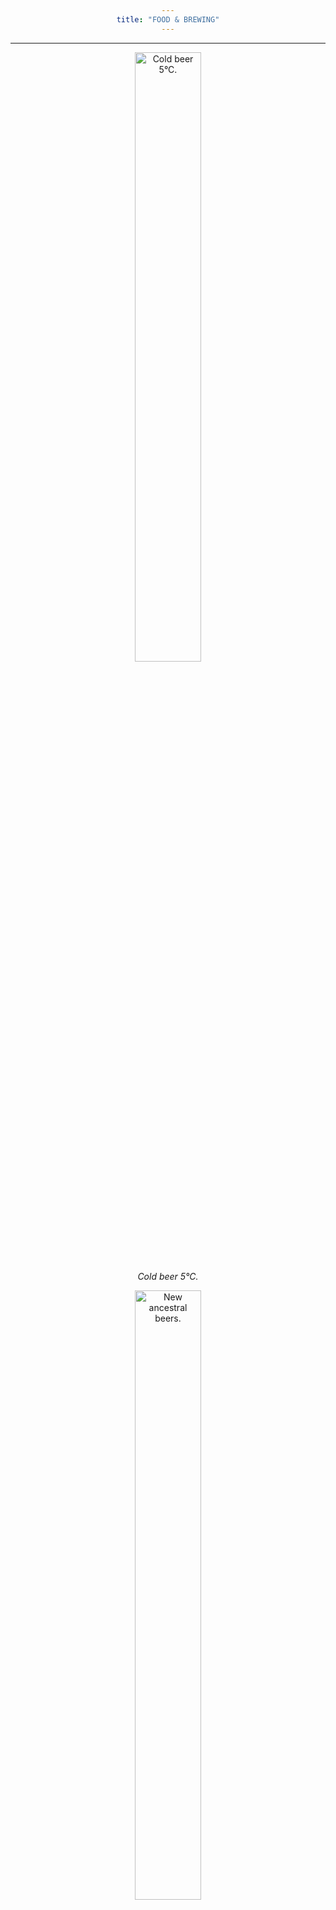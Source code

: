 ```yaml
---
title: "FOOD & BREWING"
---
```

___

<style>
body {text-align: center}
</style>



![*Cold beer 5°C.*](C:\Users\Dell\Desktop\GENNBIO.github.io\Brewing 1_NN.jpg){width=50%}



![*New ancestral beers.*](C:\Users\Dell\Desktop\GENNBIO.github.io\New ancestral beers_NN.jpg){width=50%}


![*Drinkability.*](C:\Users\Dell\Desktop\GENNBIO.github.io\Wheat_NN.jpg){width=50%}

![*Sweet pepino jam.*](C:\Users\Dell\Desktop\GENNBIO.github.io\Sweet_NN.jpg){width=50%}


